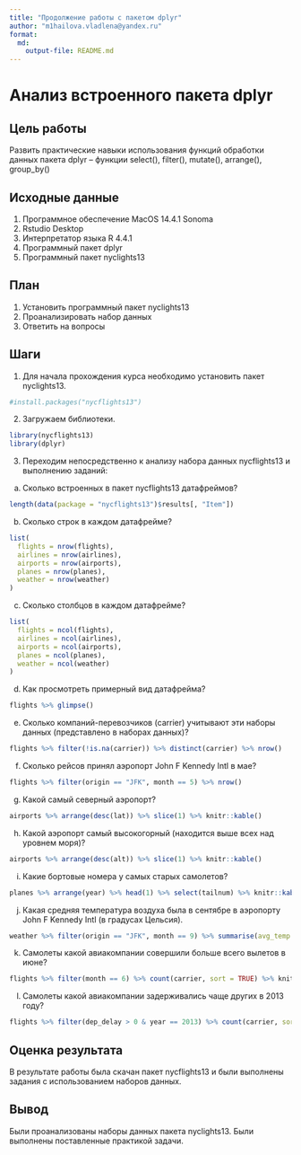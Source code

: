 ---
title: "Продолжение работы с пакетом dplyr"
author: "m1hailova.vladlena@yandex.ru"
format: 
  md:
    output-file: README.md
---

# Анализ встроенного пакета dplyr

## Цель работы

Развить практические навыки использования функций обработки данных пакета dplyr – функции select(), filter(), mutate(), arrange(), group_by()

## Исходные данные

1.  Программное обеспечение MacOS 14.4.1 Sonoma
2.  Rstudio Desktop
3.  Интерпретатор языка R 4.4.1
4.  Программный пакет dplyr
5.  Программный пакет nyclights13

## План

1.  Установить программный пакет nyclights13
2.  Проанализировать набор данных
3.  Ответить на вопросы

## Шаги

1.  Для начала прохождения курса необходимо установить пакет nyclights13.

```{r}
#install.packages("nycflights13")
```
2. Загружаем библиотеки.

```{r}
library(nycflights13)
library(dplyr)
```

3. Переходим непосредственно к анализу набора данных nycflights13 и выполнению заданий:
  
  a) Сколько встроенных в пакет nycflights13 датафреймов?
```{r}
length(data(package = "nycflights13")$results[, "Item"])
```
  
  b) Сколько строк в каждом датафрейме?
```{r}
list(
  flights = nrow(flights),
  airlines = nrow(airlines),
  airports = nrow(airports),
  planes = nrow(planes),
  weather = nrow(weather)
)
```
  
  c) Сколько столбцов в каждом датафрейме?
```{r}
list(
  flights = ncol(flights),
  airlines = ncol(airlines),
  airports = ncol(airports),
  planes = ncol(planes),
  weather = ncol(weather)
)
```
  
  d) Как просмотреть примерный вид датафрейма?
```{r}
flights %>% glimpse()
```
  
  e) Сколько компаний-перевозчиков (carrier) учитывают эти наборы данных
  (представлено в наборах данных)?
```{r}
flights %>% filter(!is.na(carrier)) %>% distinct(carrier) %>% nrow()
```
  
  f) Сколько рейсов принял аэропорт John F Kennedy Intl в мае?
```{r}
flights %>% filter(origin == "JFK", month == 5) %>% nrow()
```
  
  g) Какой самый северный аэропорт?
```{r}
airports %>% arrange(desc(lat)) %>% slice(1) %>% knitr::kable()
```
  
  h) Какой аэропорт самый высокогорный (находится выше всех над уровнем моря)?
```{r}
airports %>% arrange(desc(alt)) %>% slice(1) %>% knitr::kable()
```
  
  i) Какие бортовые номера у самых старых самолетов?
```{r}
planes %>% arrange(year) %>% head(1) %>% select(tailnum) %>% knitr::kable()
```
  
  j) Какая средняя температура воздуха была в сентябре в аэропорту John F
  Kennedy Intl (в градусах Цельсия).
```{r}
weather %>% filter(origin == "JFK", month == 9) %>% summarise(avg_temp = mean((temp - 32) * 5 / 9, na.rm = TRUE)) %>% knitr::kable()
```
  
  k) Самолеты какой авиакомпании совершили больше всего вылетов в июне?
```{r}
flights %>% filter(month == 6) %>% count(carrier, sort = TRUE) %>% knitr::kable()
```
  
  l) Самолеты какой авиакомпании задерживались чаще других в 2013 году?
```{r}
flights %>% filter(dep_delay > 0 & year == 2013) %>% count(carrier, sort = TRUE) %>% knitr::kable()
```
  
## Оценка результата

В результате работы была скачан пакет nycflights13 и были выполнены задания с использованием наборов данных.

## Вывод

Были проанализованы наборы данных пакета nyclights13. Были выполнены поставленные практикой задачи.